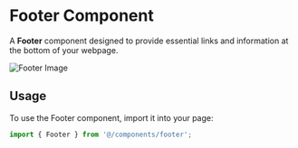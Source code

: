 # Footer Component

A **Footer** component designed to provide essential links and information at the bottom of your webpage.

![Footer Image](/footer.png)

## Usage

To use the Footer component, import it into your page:

```ts
import { Footer } from '@/components/footer';
